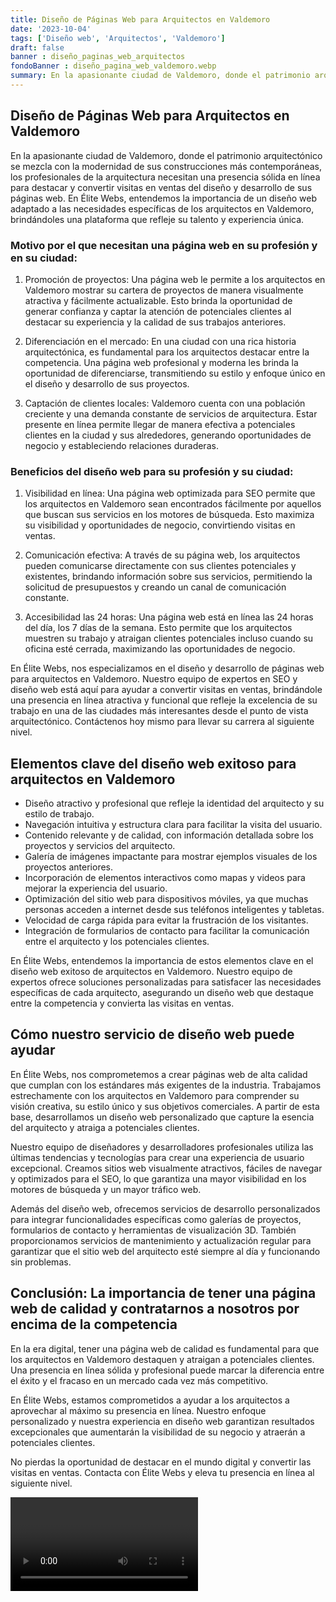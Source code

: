 ```yaml
---
title: Diseño de Páginas Web para Arquitectos en Valdemoro
date: '2023-10-04'
tags: ['Diseño web', 'Arquitectos', 'Valdemoro']
draft: false
banner : diseño_paginas_web_arquitectos
fondoBanner : diseño_pagina_web_valdemoro.webp
summary: En la apasionante ciudad de Valdemoro, donde el patrimonio arquitectónico se mezcla con la modernidad de sus construcciones más contemporáneas, los profesionales de la arquitectura necesitan una presencia sólida en línea para destacar y convertir visitas en ventas del diseño y desarrollo de sus páginas web. En Élite Webs, entendemos la importancia de un diseño web adaptado a las necesidades específicas de los arquitectos en Valdemoro, brindándoles una plataforma que refleje su talento y experiencia única.
---
```


## Diseño de Páginas Web para Arquitectos en Valdemoro

En la apasionante ciudad de Valdemoro, donde el patrimonio arquitectónico se mezcla con la modernidad de sus construcciones más contemporáneas, los profesionales de la arquitectura necesitan una presencia sólida en línea para destacar y convertir visitas en ventas del diseño y desarrollo de sus páginas web. En Élite Webs, entendemos la importancia de un diseño web adaptado a las necesidades específicas de los arquitectos en Valdemoro, brindándoles una plataforma que refleje su talento y experiencia única.

### Motivo por el que necesitan una página web en su profesión y en su ciudad:

1. Promoción de proyectos: Una página web le permite a los arquitectos en Valdemoro mostrar su cartera de proyectos de manera visualmente atractiva y fácilmente actualizable. Esto brinda la oportunidad de generar confianza y captar la atención de potenciales clientes al destacar su experiencia y la calidad de sus trabajos anteriores.

2. Diferenciación en el mercado: En una ciudad con una rica historia arquitectónica, es fundamental para los arquitectos destacar entre la competencia. Una página web profesional y moderna les brinda la oportunidad de diferenciarse, transmitiendo su estilo y enfoque único en el diseño y desarrollo de sus proyectos.

3. Captación de clientes locales: Valdemoro cuenta con una población creciente y una demanda constante de servicios de arquitectura. Estar presente en línea permite llegar de manera efectiva a potenciales clientes en la ciudad y sus alrededores, generando oportunidades de negocio y estableciendo relaciones duraderas.

### Beneficios del diseño web para su profesión y su ciudad:

1. Visibilidad en línea: Una página web optimizada para SEO permite que los arquitectos en Valdemoro sean encontrados fácilmente por aquellos que buscan sus servicios en los motores de búsqueda. Esto maximiza su visibilidad y oportunidades de negocio, convirtiendo visitas en ventas.

2. Comunicación efectiva: A través de su página web, los arquitectos pueden comunicarse directamente con sus clientes potenciales y existentes, brindando información sobre sus servicios, permitiendo la solicitud de presupuestos y creando un canal de comunicación constante.

3. Accesibilidad las 24 horas: Una página web está en línea las 24 horas del día, los 7 días de la semana. Esto permite que los arquitectos muestren su trabajo y atraigan clientes potenciales incluso cuando su oficina esté cerrada, maximizando las oportunidades de negocio.

En Élite Webs, nos especializamos en el diseño y desarrollo de páginas web para arquitectos en Valdemoro. Nuestro equipo de expertos en SEO y diseño web está aquí para ayudar a convertir visitas en ventas, brindándole una presencia en línea atractiva y funcional que refleje la excelencia de su trabajo en una de las ciudades más interesantes desde el punto de vista arquitectónico. Contáctenos hoy mismo para llevar su carrera al siguiente nivel.

<GifSeo />

<Cta />

## Elementos clave del diseño web exitoso para arquitectos en Valdemoro

- Diseño atractivo y profesional que refleje la identidad del arquitecto y su estilo de trabajo.
- Navegación intuitiva y estructura clara para facilitar la visita del usuario.
- Contenido relevante y de calidad, con información detallada sobre los proyectos y servicios del arquitecto.
- Galería de imágenes impactante para mostrar ejemplos visuales de los proyectos anteriores.
- Incorporación de elementos interactivos como mapas y videos para mejorar la experiencia del usuario.
- Optimización del sitio web para dispositivos móviles, ya que muchas personas acceden a internet desde sus teléfonos inteligentes y tabletas.
- Velocidad de carga rápida para evitar la frustración de los visitantes.
- Integración de formularios de contacto para facilitar la comunicación entre el arquitecto y los potenciales clientes.

En Élite Webs, entendemos la importancia de estos elementos clave en el diseño web exitoso de arquitectos en Valdemoro. Nuestro equipo de expertos ofrece soluciones personalizadas para satisfacer las necesidades específicas de cada arquitecto, asegurando un diseño web que destaque entre la competencia y convierta las visitas en ventas.

## Cómo nuestro servicio de diseño web puede ayudar

En Élite Webs, nos comprometemos a crear páginas web de alta calidad que cumplan con los estándares más exigentes de la industria. Trabajamos estrechamente con los arquitectos en Valdemoro para comprender su visión creativa, su estilo único y sus objetivos comerciales. A partir de esta base, desarrollamos un diseño web personalizado que capture la esencia del arquitecto y atraiga a potenciales clientes.

Nuestro equipo de diseñadores y desarrolladores profesionales utiliza las últimas tendencias y tecnologías para crear una experiencia de usuario excepcional. Creamos sitios web visualmente atractivos, fáciles de navegar y optimizados para el SEO, lo que garantiza una mayor visibilidad en los motores de búsqueda y un mayor tráfico web.

Además del diseño web, ofrecemos servicios de desarrollo personalizados para integrar funcionalidades específicas como galerías de proyectos, formularios de contacto y herramientas de visualización 3D. También proporcionamos servicios de mantenimiento y actualización regular para garantizar que el sitio web del arquitecto esté siempre al día y funcionando sin problemas.

## Conclusión: La importancia de tener una página web de calidad y contratarnos a nosotros por encima de la competencia

En la era digital, tener una página web de calidad es fundamental para que los arquitectos en Valdemoro destaquen y atraigan a potenciales clientes. Una presencia en línea sólida y profesional puede marcar la diferencia entre el éxito y el fracaso en un mercado cada vez más competitivo.

En Élite Webs, estamos comprometidos a ayudar a los arquitectos a aprovechar al máximo su presencia en línea. Nuestro enfoque personalizado y nuestra experiencia en diseño web garantizan resultados excepcionales que aumentarán la visibilidad de su negocio y atraerán a potenciales clientes.

No pierdas la oportunidad de destacar en el mundo digital y convertir las visitas en ventas. Contacta con Élite Webs y eleva tu presencia en línea al siguiente nivel.

<Video />

<CtaBot job='Arquitectos' city='Valdemoro'/>

<Gmaps query='Valdemoro+españa+maps' />